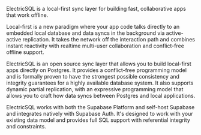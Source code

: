 ElectricSQL is a local-first sync layer for building fast, collaborative apps that work offline.

Local-first is a new paradigm where your app code talks directly to an embedded local database and data syncs in the background via active-active replication. It takes the network off the interaction path and combines instant reactivity with realtime multi-user collaboration and conflict-free offline support.

ElectricSQL is an open source sync layer that allows you to build local-first apps directly on Postgres. It provides a conflict-free programming model and is formally proven to have the strongest possible consistency and integrity guarantees for a highly available database system. It also supports dynamic partial replication, with an expressive programming model that allows you to craft how data syncs between Postgres and local applications.

ElectricSQL works with both the Supabase Platform and self-host Supabase and integrates natively with Supabase Auth. It's designed to work with your existing data model and provides full SQL support with referential integrity and constraints.